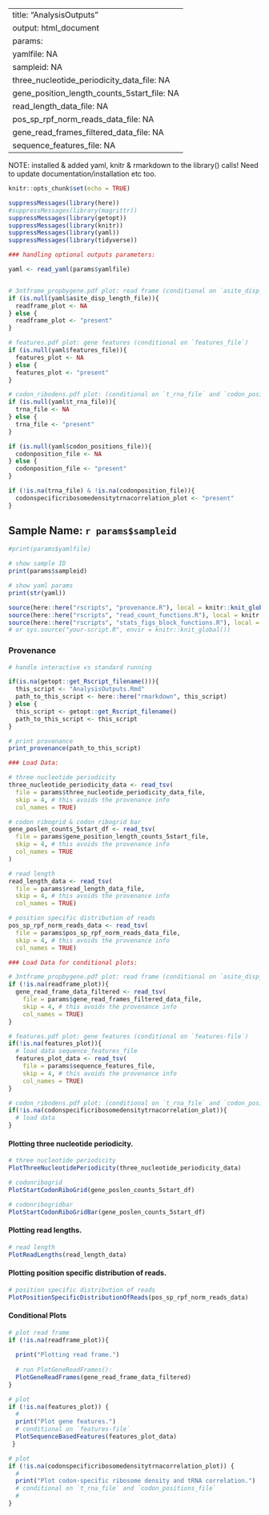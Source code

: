 
---
title: "AnalysisOutputs"
output: html_document
params: 
  yamlfile: NA
  sampleid: NA
  three_nucleotide_periodicity_data_file: NA
  gene_position_length_counts_5start_file: NA
  read_length_data_file: NA
  pos_sp_rpf_norm_reads_data_file: NA
  gene_read_frames_filtered_data_file: NA
  sequence_features_file: NA
---

NOTE: installed & added yaml, knitr & rmarkdown to the library() calls! Need to update documentation/installation etc too. 

```r
knitr::opts_chunk$set(echo = TRUE)

suppressMessages(library(here))
#suppressMessages(library(magrittr))
suppressMessages(library(getopt))
suppressMessages(library(knitr)) 
suppressMessages(library(yaml))
suppressMessages(library(tidyverse))
```

```r

### handling optional outputs parameters: 

yaml <- read_yaml(params$yamlfile)


# 3ntframe_propbygene.pdf plot: read frame (conditional on `asite_disp_length_file`) 
if (is.null(yaml$asite_disp_length_file)){
  readframe_plot <- NA
} else {
  readframe_plot <- "present"
}

# features.pdf plot: gene features (conditional on `features_file`)
if (is.null(yaml$features_file)){
  features_plot <- NA
} else {
  features_plot <- "present"
}

# codon_ribodens.pdf plot: (conditional on `t_rna_file` and `codon_positions_file`)
if (is.null(yaml$t_rna_file)){
  trna_file <- NA
} else {
  trna_file <- "present"
}

if (is.null(yaml$codon_positions_file)){
  codonposition_file <- NA
} else {
  codonposition_file <- "present"
}

if (!is.na(trna_file) & !is.na(codonposition_file)){
  codonspecificribosomedensitytrnacorrelation_plot <- "present"
}

```

## Sample Name: `r params$sampleid`

```r
#print(params$yamlfile)

# show sample ID
print(params$sampleid)

# show yaml params
print(str(yaml))


```

```r

source(here::here("rscripts", "provenance.R"), local = knitr::knit_global())
source(here::here("rscripts", "read_count_functions.R"), local = knitr::knit_global())
source(here::here("rscripts", "stats_figs_block_functions.R"), local = knitr::knit_global())
# or sys.source("your-script.R", envir = knitr::knit_global())
```

### Provenance

```r
# handle interactive vs standard running

if(is.na(getopt::get_Rscript_filename())){
  this_script <- "AnalysisOutputs.Rmd"
  path_to_this_script <- here::here("rmarkdown", this_script)
} else {
  this_script <- getopt::get_Rscript_filename()
  path_to_this_script <- this_script
}

# print provenance
print_provenance(path_to_this_script)
```

```r

### Load Data: 

# three nucleotide periodicity
three_nucleotide_periodicity_data <- read_tsv(
  file = params$three_nucleotide_periodicity_data_file, 
  skip = 4, # this avoids the provenance info
  col_names = TRUE)

# codon ribogrid & codon ribogrid bar
gene_poslen_counts_5start_df <- read_tsv(
  file = params$gene_position_length_counts_5start_file, 
  skip = 4, # this avoids the provenance info
  col_names = TRUE
)

# read length
read_length_data <- read_tsv(
  file = params$read_length_data_file, 
  skip = 4, # this avoids the provenance info
  col_names = TRUE)

# position specific distribution of reads 
pos_sp_rpf_norm_reads_data <- read_tsv(
  file = params$pos_sp_rpf_norm_reads_data_file, 
  skip = 4, # this avoids the provenance info
  col_names = TRUE)

### Load Data for conditional plots:

# 3ntframe_propbygene.pdf plot: read frame (conditional on `asite_disp_length_file`) 
if (!is.na(readframe_plot)){
  gene_read_frame_data_filtered <- read_tsv(
    file = params$gene_read_frames_filtered_data_file, 
    skip = 4, # this avoids the provenance info
    col_names = TRUE)
}

# features.pdf plot: gene features (conditional on `features-file`)
if(!is.na(features_plot)){
  # load data sequence_features_file
  features_plot_data <- read_tsv(
    file = params$sequence_features_file, 
    skip = 4, # this avoids the provenance info
    col_names = TRUE)
}

# codon_ribodens.pdf plot: (conditional on `t_rna_file` and `codon_positions_file`)
if(!is.na(codonspecificribosomedensitytrnacorrelation_plot)){
  # load data
}


```

#### Plotting three nucleotide periodicity. 

```r

# three nucleotide periodicity
PlotThreeNucleotidePeriodicity(three_nucleotide_periodicity_data)

```

```r

# codonribogrid
PlotStartCodonRiboGrid(gene_poslen_counts_5start_df)

```

```r

# codonribogridbar
PlotStartCodonRiboGridBar(gene_poslen_counts_5start_df)

```

#### Plotting read lengths.

```r

# read length
PlotReadLengths(read_length_data)

```

#### Plotting position specific distribution of reads.

```r

# position specific distribution of reads
PlotPositionSpecificDistributionOfReads(pos_sp_rpf_norm_reads_data)

```

#### Conditional Plots

```r

# plot read frame
if (!is.na(readframe_plot)){
  
  print("Plotting read frame.")
  
  # run PlotGeneReadFrames():
  PlotGeneReadFrames(gene_read_frame_data_filtered)
}
```

```r

# plot 
if (!is.na(features_plot)) {
  # 
  print("Plot gene features.")
  # conditional on `features-file`
  PlotSequenceBasedFeatures(features_plot_data)
 }
```

```r

# plot 
if (!is.na(codonspecificribosomedensitytrnacorrelation_plot)) {
  # 
  print("Plot codon-specific ribosome density and tRNA correlation.")
  # conditional on `t_rna_file` and `codon_positions_file`
  #
}
```